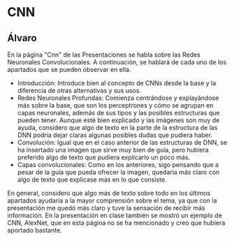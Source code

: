 # CNN
## Álvaro
En la página "Cnn" de las Presentaciones se habla sobre las Redes Neuronales Convolucionales. A continuación, se hablará de cada uno de los apartados que se pueden observar en ella.

- Introducción: Introduce bien al concepto de CNNs desde la base y la diferencia de otras alternativas y sus usos.
- Redes Neuronales Profundas: Comienza centrándose y explayándose más sobre la base, que son los perceptrones y cómo se agrupan en capas neuronales, además de sus tipos y las posibles estructuras que pueden tener. Aunque esté bien explicado y las imágenes son muy de ayuda, considero que algo de texto en la parte de la estructura de las DNN podría dejar claras algunas posibles dudas que pudiera haber.
- Convolución: Igual que en el caso anterior de las estructuras de DNN, se ha insertado una imagen que sirve muy bien de guía, pero hubiera preferido algo de texto que pudiera explicarlo un poco más.
- Capas convolucionales: Como en los anteriores, sigo pensando que a pesar de la guía que pueda ofrecer la imagen, quedaría más claro con algo de texto que explicase más en lo que consiste.

En general, considero que algo más de texto sobre todo en los últimos apartados ayudaría a la mayor comprensión sobre el tema, ya que con la presentación me quedó más claro y tuve la sensación de recibir más información. En la presentación en clase también se mostró un ejemplo de CNN, AlexNet, que en esta página no se ha mencionado y creo que hubiera aportado bastante.
